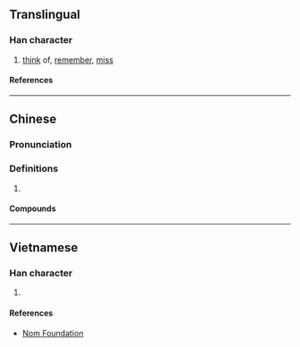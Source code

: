 {{character info/new}}
==Translingual==

===Han character===
{{Han char|rn=61|rad=心|as=08|sn=11|four=90061|canj=PIYR|ids=⿰忄店}}

# [[think]] of, [[remember]], [[miss]]

====References====
{{Han ref|kx=0392.181|dkj=10847|hdz=42318.050|uh=60E6}}

----

==Chinese==
{{zh-forms}}

===Pronunciation===
{{zh-pron
|m=diàn
|c=dim3
|mn=ml:tiàm
|cat=
}}

===Definitions===
{{zh-hanzi}}

# {{rfdef|zh}}

====Compounds====
{{zh-der|惦念|惦記}}

----

==Vietnamese==

===Han character===
{{vi-readings|rs=心08|reading=điếm}}

# {{rfdef|vi|sort=心08}}

====References====
* [http://nomfoundation.org/common/nom_details.php?codepoint=60e6 Nom Foundation]